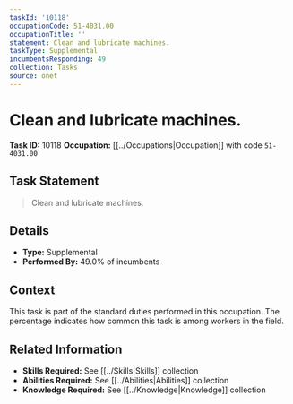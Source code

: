 ```yaml
---
taskId: '10118'
occupationCode: 51-4031.00
occupationTitle: ''
statement: Clean and lubricate machines.
taskType: Supplemental
incumbentsResponding: 49
collection: Tasks
source: onet
---
```

# Clean and lubricate machines.

**Task ID:** 10118
**Occupation:** [[../Occupations|Occupation]] with code `51-4031.00`

## Task Statement

> Clean and lubricate machines.

## Details

- **Type:** Supplemental
- **Performed By:** 49.0% of incumbents

## Context

This task is part of the standard duties performed in this occupation. The percentage indicates how common this task is among workers in the field.

## Related Information

- **Skills Required:** See [[../Skills|Skills]] collection
- **Abilities Required:** See [[../Abilities|Abilities]] collection
- **Knowledge Required:** See [[../Knowledge|Knowledge]] collection
